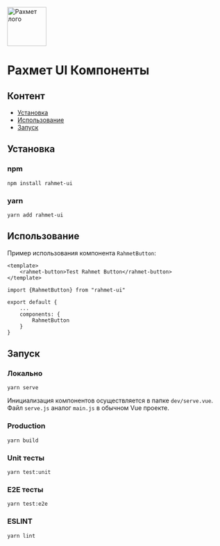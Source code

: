 
<Meta title="Introduction" />

<p style={{ padding: "10px 0px", textAlign: "center" }}>
    <img
        src="https://rahmet.s3.ap-southeast-1.amazonaws.com/rahmet_logo.svg"
        alt="Рахмет лого"
        height="90"
    />
</p>

<h1 style={{ fontWeight: "bold", textAlign: "center", paddingBottom: "40px" }}>
    Рахмет UI Компоненты
</h1>

## Контент

-   [Установка](#install)
-   [Использование](#usage)
-   [Запуск](#start)

## <a id="install"></a>Установка

### npm

```
npm install rahmet-ui
```

### yarn

```
yarn add rahmet-ui
```

## <a id="usage"></a>Использование

Пример использования компонента `RahmetButton`:

```
<template>
    <rahmet-button>Test Rahmet Button</rahmet-button>
</template>

import {RahmetButton} from "rahmet-ui"

export default {
    ...
    components: {
        RahmetButton
    }
}
```

## <a id="start"></a>Запуск

### Локально

```
yarn serve
```

Инициализация компонентов осуществляется в папке `dev/serve.vue`. Файл `serve.js` аналог `main.js` в обычном Vue проекте.

### Production

```
yarn build
```

### Unit тесты

```
yarn test:unit
```

### E2E тесты

```
yarn test:e2e
```

### ESLINT

```
yarn lint
```
